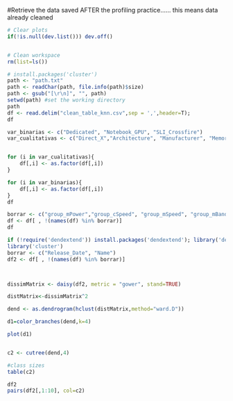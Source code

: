 #Retrieve the data saved AFTER the profiling practice...... this means data already cleaned

```r
# Clear plots
if(!is.null(dev.list())) dev.off()


# Clean workspace
rm(list=ls())
```

```r
# install.packages('cluster')
path <- "path.txt"
path <- readChar(path, file.info(path)$size)
path <- gsub("[\r\n]", "", path)
setwd(path) #set the working directory
path
df <- read.delim("clean_table_knn.csv",sep = ',',header=T);
df

var_binarias <- c("Dedicated", "Notebook_GPU", "SLI_Crossfire")
var_cualitativas <- c("Direct_X","Architecture", "Manufacturer", "Memory_Type", "Open_GL", "Shader", "Name", "Resolution_WxH", "Release_Date", "Memory_Bus")


for (i in var_cualitativas){ 
    df[,i] <- as.factor(df[,i])
}

for (i in var_binarias){ 
    df[,i] <- as.factor(df[,i]) 
}
df

borrar <- c("group_mPower","group_cSpeed", "group_mSpeed", "group_mBand", "group_l2", "group_mem", "group_TMUs","Release_Date", "Name")
df <- df[ , !(names(df) %in% borrar)]
df


```



```r

if (!require('dendextend')) install.packages('dendextend'); library('dendextend')
library('cluster')
borrar <- c("Release_Date", "Name")
df2 <- df[ , !(names(df) %in% borrar)]



dissimMatrix <- daisy(df2, metric = "gower", stand=TRUE)

distMatrix<-dissimMatrix^2

dend <- as.dendrogram(hclust(distMatrix,method="ward.D"))

d1=color_branches(dend,k=4)

plot(d1)


c2 <- cutree(dend,4)

#class sizes 
table(c2)

df2
pairs(df2[,1:10], col=c2)

```


